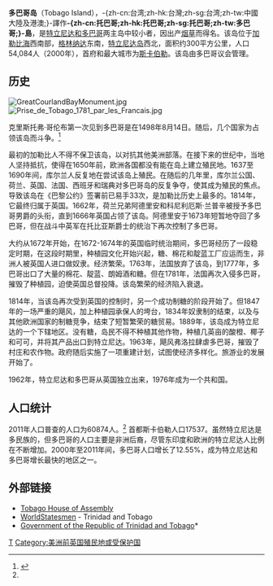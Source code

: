 {{Expand|time=2018-06-01T11:14:43+00:00}}
{{NoteTA
|T=zh-cn:多巴哥岛;zh-hk:多巴哥島;zh-tw:托巴哥島
|1=zh-cn:特立尼达;zh-hk:千里達;zh-tw:千里達
|2=zh-cn:多巴哥;zh-hk:多巴哥;zh-tw:托巴哥
|3=zh-cn:特立尼达和多巴哥;zh-hk:千里達及多巴哥;zh-tw:千里達及托巴哥
}}
{{Infobox settlement
| name = 托巴哥
| type = [[自治|自治]]島
| image_flag = Flag of Trinidad and Tobago.svg
| motto = {{native phrase|la|"Pulchrior Evenit"|italics=off}}<br/>{{small|"她变得更漂亮了"}}
| anthem = ''[[以自由之爱铸成|以自由之爱铸成]]''
| image_map = Tobago parishes.svg
| map_caption = 多巴哥（大岛）、小多巴哥（最右边）山羊岛（多巴哥和小多巴哥之间）和圣吉尔斯岛（右上角）地图。
| coordinates = {{coord|11.250|N|60.667|W|source:dewiki|display=inline}}
| subdivision_type = [[國家|國家]]
| subdivision_name = {{TTO}}
| seat_type = 首府及最大城
| seat = [[斯卡伯勒_(多巴哥)|斯卡伯勒]]
| leader_title = 特立尼达和多巴哥总统
| leader_name = [[保拉·梅·韦克斯|保拉·梅·韦克斯]]
| leader_title1 = 特立尼达和多巴哥总理
| leader_name1 = {{nowrap|[[基斯·劳利|基斯·劳利]]}}
| leader_title2 = 多巴哥秘书长
| leader_name2 = 开尔文·查尔斯
| leader_title3 = 立法机关
| leader_name3 =[[多巴哥议会大厦|多巴哥议会大厦]] (一院制)
| area_footnotes = <ref name=census2011/>
| area_total_km2 = 300
| population_footnotes = <ref name=census2011>{{cite report |title=Trinidad and Tobago 2011 Population and Housing Census Demographic Report |url=http://www.tt.undp.org/content/dam/trinidad_tobago/docs/DemocraticGovernance/Publications/TandT_Demographic_Report_2011.pdf?download |page=26 |publisher=Trinidad and Tobago Central Statistical Office |accessdate=27 May 2016 |date= |archive-date=2016-10-09 |archive-url=https://web.archive.org/web/20161009090940/http://www.tt.undp.org/content/dam/trinidad_tobago/docs/DemocraticGovernance/Publications/TandT_Demographic_Report_2011.pdf?download |dead-url=no }}</ref>
| population_total = 60,874
| population_as_of = 2011年
| population_density_km2 = auto
| utc_offset = -4
| area_code_type = [[國際電話區碼|國際電話區碼]]
| area_code = +1 868
| blank_name_sec1 = [[官方语言|官方语言]]
| blank_info_sec1 = [[英文|英文]]
| blank_name_sec2 = [[貨幣|貨幣]]
| blank_info_sec2 = [[千里達及托巴哥元|千里達及托巴哥元]] (TTD)
| blank1_name_sec2 = [[通用頂級域|通用頂級域]](TLD)
| blank1_info_sec2 = [[.tt|.tt]]
}}
'''多巴哥岛'''（Tobago Island），-{zh-cn:台湾;zh-hk:台灣;zh-sg:台湾;zh-tw:中國大陸及港澳;}-譯作'''-{zh-cn:托巴哥;zh-hk:托巴哥;zh-sg:托巴哥;zh-tw:多巴哥;}-島'''，是[[特立尼达和多巴哥|特立尼达和多巴哥]]两主岛中较小者，因出产[[烟草|烟草]]而得名。该岛位于[[加勒比海|加勒比海]]西南部，[[格林纳达|格林纳达]]东南，[[特立尼达岛|特立尼达岛]]西北，面积约300平方公里，人口54,084人（2000年），首府和最大城市为[[斯卡伯勒_(多巴哥)|斯卡伯勒]]。该岛由多巴哥议会管理。

== 历史 ==
[[File:GreatCourlandBayMonument.jpg|thumb]]
[[File:Prise_de_Tobago_1781_par_les_Francais.jpg|thumb]]

克里斯托弗·哥伦布第一次见到多巴哥是在1498年8月14日。随后，几个国家为占领该岛而斗争。<ref name="WDL">{{cite web |url = http://www.wdl.org/en/item/11332/ |title = Railroad Map of Trinidad |website = [[World_Digital_Library|World Digital Library]] |year = 1925 |accessdate = 2013-10-25 |archive-date = 2016-03-11 |archive-url = https://web.archive.org/web/20160311090845/https://www.wdl.org/en/item/11332/ |dead-url = no }}</ref>

最初的加勒比人不得不保卫该岛，以对抗其他美洲部落。在接下来的世纪中，当地人坚持抵抗，使得在1650年前，欧洲各国都没有能在岛上建立殖民地。1637至1690年间，库尔兰人反复地在尝试该岛上殖民。在随后的几年里，库尔兰公国、荷兰、英国、法国、西班牙和瑞典对多巴哥岛的反复争夺，使其成为殖民的焦点。导致该岛在《巴黎公约》签署前已易手33次，是加勒比历史上最多的。1814年，它最终归属于英国。1662年，荷兰兄弟阿德里安和科尼利厄斯·兰普辛被授予多巴哥男爵的头衔，直到1666年英国占领了该岛。阿德里安于1673年短暂地夺回了多巴哥，但在战斗中英军在托比亚斯爵士的统治下再次控制了多巴哥。

大约从1672年开始，在1672-1674年的英国临时统治期间，多巴哥经历了一段稳定时期，在这段时期里，种植园文化开始兴起，糖、棉花和靛蓝工厂应运而生，非洲人被英国人进口做奴隶。经济繁荣。1763年，法国放弃了该岛，到1777年，多巴哥出口了大量的棉花、靛蓝、朗姆酒和糖。但在1781年，法国再次入侵多巴哥，摧毁了种植园，迫使英国总督投降。该岛繁荣的经济陷入衰退。

1814年，当该岛再次受到英国的控制时，另一个成功制糖的阶段开始了。但1847年的一场严重的飓风，加上种植园承保人的垮台，1834年奴隶制的结束，以及与其他欧洲国家的制糖竞争，结束了短暂繁荣的糖贸易。1889年，该岛成为特立尼达的一个下辖地区。没有糖，岛民不得不种植其他作物，种植几英亩的酸橙、椰子和可可，并将其产品出口到特立尼达。1963年，飓风弗洛拉肆虐多巴哥，摧毁了村庄和农作物。政府随后实施了一项重建计划，试图使经济多样化。旅游业的发展开始了。

1962年，特立尼达和多巴哥从英国独立出来，1976年成为一个共和国。

== 人口统计 ==
2011年人口普查的人口为60874人。<ref name=census2011/> 首都斯卡伯勒人口17537。虽然特立尼达是多民族的，但多巴哥的人口主要是非洲后裔，尽管东印度和欧洲的特立尼达人比例在不断增加。2000年至2011年间，多巴哥人口增长了12.55%，成为特立尼达和多巴哥增长最快的地区之一。

== 外部链接 ==
{{commons|Tobago}}
{{wiktionary}}
*[http://www.tha.gov.tt/ Tobago House of Assembly]{{Wayback|url=http://www.tha.gov.tt/ |date=20090323041741 }}
*[http://www.worldstatesmen.org/Trinidad.html#Tobago WorldStatesmen]{{WebCite|url=https://www.webcitation.org/65PMfOGjJ?url=http://www.worldstatesmen.org/Trinidad.html#Tobago |date=20120212233118 |dateformat=iso }} - Trinidad and Tobago
*[https://web.archive.org/web/20000303151544/http://www.gov.tt/ Government of the Republic of Trinidad and Tobago]*

{{coord|11.250|N|60.667|W|display=title|source:dewiki}}
{{特立尼达和多巴哥的岛屿}}
{{Authority control}}
[[Category:特立尼达及多巴哥|T]]
[[Category:美洲前英国殖民地或受保护国|Category:美洲前英国殖民地或受保护国]]